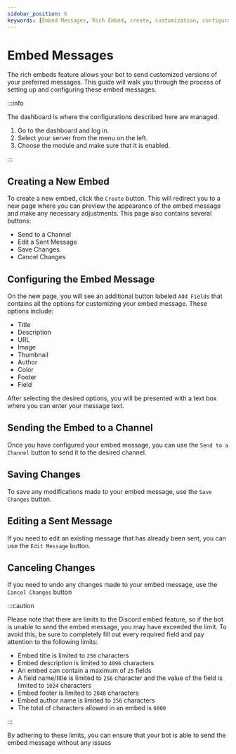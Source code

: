 ```yaml
---
sidebar_position: 6
keywords: [Embed Messages, Rich Embed, create, customization, configuration] 
---
```


# Embed Messages

The rich embeds feature allows your bot to send customized versions of your preferred messages. This guide will walk you through the process of setting up and configuring these embed messages.

:::info

The dashboard is where the configurations described here are managed.

1. Go to the dashboard and log in.
2. Select your server from the menu on the left.
3. Choose the module and make sure that it is enabled.

:::

## Creating a New Embed 

To create a new embed, click the `Create` button. This will redirect you to a new page where you can preview the appearance of the embed message and make any necessary adjustments. This page also contains several buttons:

- Send to a Channel 
- Edit a Sent Message
- Save Changes
- Cancel Changes 

## Configuring the Embed Message

On the new page, you will see an additional button labeled `Add Fields` that contains all the options for customizing your embed message. These options include:

- Title
- Description
- URL
- Image
- Thumbnail
- Author
- Color
- Footer
- Field 

After selecting the desired options, you will be presented with a text box where you can enter your message text.

## Sending the Embed to a Channel

Once you have configured your embed message, you can use the `Send to a Channel` button to send it to the desired channel.

## Saving Changes 

To save any modifications made to your embed message, use the `Save Changes` button.

## Editing a Sent Message

If you need to edit an existing message that has already been sent, you can use the `Edit Message` button.

## Canceling Changes 

If you need to undo any changes made to your embed message, use the `Cancel Changes` button

:::caution

Please note that there are limits to the Discord embed feature, so if the bot is unable to send the embed message, you may have exceeded the limit. To avoid this, be sure to completely fill out every required field and pay attention to the following limits:

- Embed title is limited to `256` characters
- Embed description is limited to `4096` characters
- An embed can contain a maximum of `25` fields
- A field name/title is limited to `256` character and the value of the field is limited to `1024` characters
- Embed footer is limited to `2048` characters
- Embed author name is limited to `256` characters
- The total of characters allowed in an embed is `6000`

:::

By adhering to these limits, you can ensure that your bot is able to send the embed message without any issues
